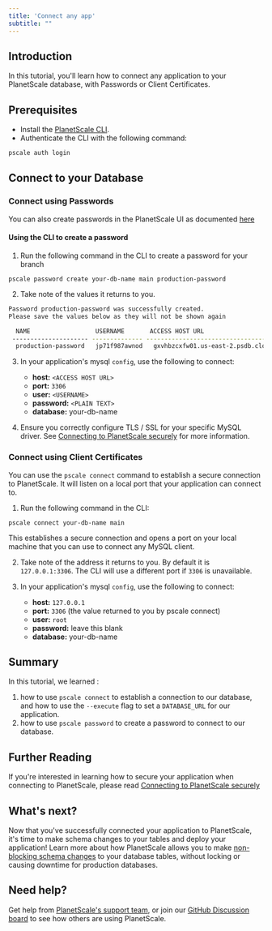 ```yaml
---
title: 'Connect any app'
subtitle: ""
---
```


## Introduction
In this tutorial, you'll learn how to connect any application to your PlanetScale database, with Passwords
or Client Certificates.

## Prerequisites
- Install the [PlanetScale CLI](https://github.com/planetscale/cli).
- Authenticate the CLI with the following command:
```zsh
pscale auth login
```
## Connect to your Database
### Connect using Passwords

You can also create passwords in the PlanetScale UI as documented [here](/concepts/connection-strings#creating-a-password)

#### Using the CLI to create a password
1. Run the following command in the CLI to create a password for your branch

```
pscale password create your-db-name main production-password
```

2. Take note of the values it returns to you.

``` bash
Password production-password was successfully created.
Please save the values below as they will not be shown again

  NAME                  USERNAME       ACCESS HOST URL                     ROLE               PLAIN TEXT
 --------------------- -------------- ----------------------------------- ------------------ -------------------------------------------------------
  production-password   jp71f987awnod   gxvhbzcxfw01.us-east-2.psdb.cloud   Can Read & Write   pscale_pw_sVkiE_mtfxQirc4qGZXMf098as90d8as0d98asd
```

3. In your application's mysql `config`, use the following to connect:
    - **host:** `<ACCESS HOST URL>`
    - **port:** `3306`
    - **user:** `<USERNAME>`
    - **password:** `<PLAIN TEXT>`
    - **database:** your-db-name

4. Ensure you correctly configure TLS / SSL for your specific MySQL driver. See [Connecting to PlanetScale securely](/reference/planetscale-security) for more information. 

### Connect using Client Certificates
You can use the `pscale connect` command to establish a secure connection to PlanetScale. It will listen on a local port that your application can connect to.

1. Run the following command in the CLI:
```
pscale connect your-db-name main
``` 
This establishes a secure connection and opens a port on your local machine that you can use to connect any MySQL client.

2. Take note of the address it returns to you. By default it is `127.0.0.1:3306`. The CLI will use a different port if `3306` is unavailable.

3. In your application's mysql `config`, use the following to connect:
    - **host:** `127.0.0.1`
    - **port:** `3306` (the value returned to you by pscale connect)
    - **user:** `root`
    - **password:** leave this blank
    - **database:** your-db-name

## Summary
In this tutorial, we learned :
1. how to use `pscale connect` to establish a connection to our database, and how to use the `--execute` flag to set a `DATABASE_URL` for our application.
2. how to use `pscale password` to create a password to connect to our database.

## Further Reading
If you're interested in learning how to secure your application when connecting to PlanetScale, 
please read [Connecting to PlanetScale securely](/reference/planetscale-security)

## What's next?
Now that you've successfully connected your application to PlanetScale, it's time to make schema changes to your tables and deploy your application! Learn more about how PlanetScale allows you to make [non-blocking schema changes](/concepts/nonblocking-schema-changes) to your database tables, without locking or causing downtime for production databases. 

## Need help?
Get help from [PlanetScale's support team](https://www.planetscale.com/support), or join our [GitHub Discussion board](https://github.com/planetscale/beta/discussions) to see how others are using PlanetScale.
